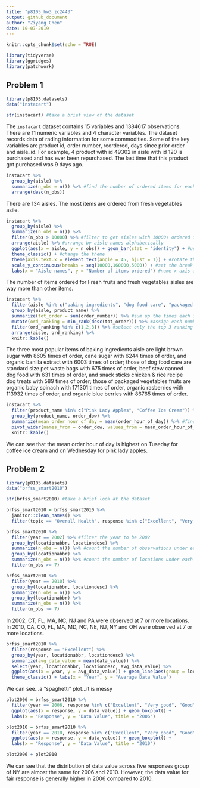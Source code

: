 ```yaml
---
title: "p8105_hw3_zc2443"
output: github_document
author: "Ziyang Chen"
date: 10-07-2019
---
```


```r
knitr::opts_chunk$set(echo = TRUE)

library(tidyverse)
library(ggridges)
library(patchwork)
```

## Problem 1
```r
library(p8105.datasets)
data("instacart")

str(instacart) #take a brief view of the dataset
```

The `instacart` dataset contains 15 variables and 1384617 observations. There are 11 numeric variables and 4 character variables. The dataset records data of rading information for some commodities. Some of the key variables are product id, order number, reordered, days since prior order and aisle_id. For example, 4 product with id 49302 in aisle with id 120 is purchased and has ever been repurchased. The last time that this product got purchased was 9 days ago.

```r
instacart %>% 
  group_by(aisle) %>% 
  summarize(n_obs = n()) %>% #find the number of ordered items for each aisle
  arrange(desc(n_obs)) 
```
There are 134 aisles. The most items are ordered from fresh vegetables asile.

```r
instacart %>% 
  group_by(aisle) %>% 
  summarize(n_obs = n()) %>% 
  filter(n_obs > 10000) %>% #filter to get aisles with 10000+ ordered items
  arrange(aisle) %>% #arrange by aisle names alphabetically
  ggplot(aes(x = aisle, y = n_obs)) + geom_bar(stat = "identity") + #use bar plot
  theme_classic() + #change the theme
  theme(axis.text.x = element_text(angle = 45, hjust = 1)) + #rotate the labels of x-axis to 45 degrees
  scale_y_continuous(breaks = seq(10000,160000,5000)) + #set the break points on y-axis
  labs(x = "Aisle names", y = "Number of items ordered") #name x-axis and y-axis
```
The number of items ordered for Fresh fruits and fresh vegetables aisles are way more than other items.

```r
instacart %>% 
  filter(aisle %in% c("baking ingredients", "dog food care", "packaged vegetables fruits")) %>% 
  group_by(aisle, product_name) %>% 
  summarize(tot_order = sum(order_number)) %>% #sum up the times each item is ordered
  mutate(ord_ranking = min_rank(desc(tot_order))) %>% #assign each number of times each item is ordered a rank under grouping
  filter(ord_ranking %in% c(1,2,3)) %>% #select only the top 3 ranking
  arrange(aisle, ord_ranking) %>% 
  knitr::kable()
```

The three most popular items of baking ingredients aisle are light brown sugar with 8605 times of order, cane sugar with 6244 times of order, and organic banilla extract with 6003 times of order; those of dog food care are standard size pet waste bags with 675 times of order, beef stew canned dog food with 631 times of order, and snack sticks chicken & rice recipe dog treats with 589 times of order; those of packaged vegetables fruits are organic baby spinach with 171301 times of order, organic rasberries with 113932 times of order, and organic blue berries with 86765 times of order.

```r
instacart %>% 
  filter(product_name %in% c("Pink Lady Apples", "Coffee Ice Cream")) %>% #filter the dataset
  group_by(product_name, order_dow) %>% 
  summarize(mean_order_hour_of_day = mean(order_hour_of_day)) %>% #find the mean of order hour of day under grouping
  pivot_wider(names_from = order_dow, values_from = mean_order_hour_of_day) %>% #untidy the dataset to generate a 2x7 table
  knitr::kable()
```

We can see that the mean order hour of day is highest on Tuseday for coffee ice cream and on Wednesday for pink lady apples.

## Problem 2
```r
library(p8105.datasets)
data("brfss_smart2010")

str(brfss_smart2010) #take a brief look at the dataset

brfss_smart2010 = brfss_smart2010 %>% 
  janitor::clean_names() %>% 
  filter(topic == "Overall Health", response %in% c("Excellent", "Very good", "Good", "Fair","Poor")) %>%   mutate(response = fct_relevel(response, "Poor", "Fair", "Good", "Very good","Excellent")) #re-level resoinse
```

```r
brfss_smart2010 %>% 
  filter(year == 2002) %>% #filter the year to be 2002
  group_by(locationabbr, locationdesc) %>% 
  summarize(n_obs = n()) %>% #count the number of observations under each location
  group_by(locationabbr) %>% 
  summarize(n_obs = n()) %>% #count the number of locations under each state
  filter(n_obs >= 7)

brfss_smart2010 %>% 
  filter(year == 2010) %>% 
  group_by(locationabbr, locationdesc) %>% 
  summarize(n_obs = n()) %>% 
  group_by(locationabbr) %>% 
  summarize(n_obs = n()) %>% 
  filter(n_obs >= 7)
```

In 2002, CT, FL, MA, NC, NJ and PA were observed at 7 or more locations. In 2010, CA, CO, FL, MA, MD, NC, NE, NJ, NY and OH were observed at 7 or more locations.

```r
brfss_smart2010 %>% 
  filter(response == "Excellent") %>% 
  group_by(year, locationabbr, locationdesc) %>% 
  summarize(avg_data_value = mean(data_value)) %>% 
  select(year, locationabbr, locationdesc, avg_data_value) %>% 
  ggplot(aes(x = year, y = avg_data_value)) + geom_line(aes(group = locationabbr)) + 
  theme_classic() + labs(x = "Year", y = "Average Data Value")
```

We can see...a “spaghetti” plot...it is messy

```r
plot2006 = brfss_smart2010 %>% 
  filter(year == 2006, response %in% c("Excellent", "Very good", "Good", "Fair","Poor"), locationabbr == "NY") %>% 
  ggplot(aes(x = response, y = data_value)) + geom_boxplot() +
  labs(x = "Response", y = "Data Value", title = "2006")

plot2010 = brfss_smart2010 %>% 
  filter(year == 2010, response %in% c("Excellent", "Very good", "Good", "Fair","Poor"), locationabbr == "NY") %>% 
  ggplot(aes(x = response, y = data_value)) + geom_boxplot() +
  labs(x = "Response", y = "Data Value", title = "2010")

plot2006 + plot2010
```

We can see that the distribution of data value across five responses group of NY are almost the same for 2006 and 2010. However, the data value for fair response is generally higher in 2006 compared to 2010.